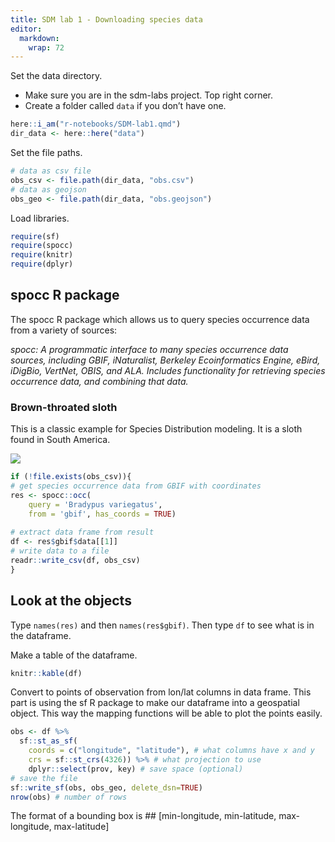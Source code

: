 ```yaml
---
title: SDM lab 1 - Downloading species data
editor: 
  markdown: 
    wrap: 72
---
```


Set the data directory.

* Make sure you are in the sdm-labs project. Top right corner.
* Create a folder called `data` if you don't have one.

```r
here::i_am("r-notebooks/SDM-lab1.qmd")
dir_data <- here::here("data")
```

Set the file paths.
```r
# data as csv file
obs_csv <- file.path(dir_data, "obs.csv")
# data as geojson
obs_geo <- file.path(dir_data, "obs.geojson")
```

Load libraries.
```r
require(sf)
require(spocc)
require(knitr)
require(dplyr)
```

## spocc R package

The spocc R package which allows us to query species occurrence data from a variety of sources:

*spocc: A programmatic interface to many species occurrence data sources, including GBIF, iNaturalist, Berkeley Ecoinformatics Engine, eBird, iDigBio, VertNet, OBIS, and ALA. Includes functionality for retrieving species occurrence data, and combining that data.*

### Brown-throated sloth

This is a classic example for Species Distribution modeling. It is a sloth found in South America.

![](https://upload.wikimedia.org/wikipedia/commons/1/18/Bradypus.jpg)
```r
if (!file.exists(obs_csv)){
# get species occurrence data from GBIF with coordinates
res <- spocc::occ(
    query = 'Bradypus variegatus', 
    from = 'gbif', has_coords = TRUE)
  
# extract data frame from result
df <- res$gbif$data[[1]] 
# write data to a file
readr::write_csv(df, obs_csv)
}
```
  
::: {.callout-tip}
## Look at the objects

Type `names(res)` and then `names(res$gbif)`. Then type `df` to see what is in the dataframe.
:::

Make a table of the dataframe.
```r
knitr::kable(df)
```

Convert to points of observation from lon/lat columns in data frame. This part is using the sf R package to make our dataframe into a geospatial object. This way the mapping functions will be able to plot the points easily.
```r
obs <- df %>% 
  sf::st_as_sf(
    coords = c("longitude", "latitude"), # what columns have x and y
    crs = sf::st_crs(4326)) %>% # what projection to use
    dplyr::select(prov, key) # save space (optional)
# save the file
sf::write_sf(obs, obs_geo, delete_dsn=TRUE)
nrow(obs) # number of rows
```


The format of a bounding box is
## [min-longitude, min-latitude, max-longitude, max-latitude]